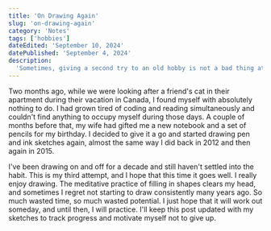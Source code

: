 ```yaml
---
title: 'On Drawing Again'
slug: 'on-drawing-again'
category: 'Notes'
tags: ['hobbies']
dateEdited: 'September 10, 2024'
datePublished: 'September 4, 2024'
description:
  'Sometimes, giving a second try to an old hobby is not a bad thing at all.'
---
```


Two months ago, while we were looking after a friend's cat in their apartment
during their vacation in Canada, I found myself with absolutely nothing to do. I
had grown tired of coding and reading simultaneously and couldn't find anything
to occupy myself during those days. A couple of months before that, my wife had
gifted me a new notebook and a set of pencils for my birthday. I decided to give
it a go and started drawing pen and ink sketches again, almost the same way I
did back in 2012 and then again in 2015.

I've been drawing on and off for a decade and still haven't settled into the
habit. This is my third attempt, and I hope that this time it goes well. I
really enjoy drawing. The meditative practice of filling in shapes clears my
head, and sometimes I regret not starting to draw consistently many years ago.
So much wasted time, so much wasted potential. I just hope that it will work out
someday, and until then, I will practice. I'll keep this post updated with my
sketches to track progress and motivate myself not to give up.

<ImageWithCaption
  src="posts/on-drawing-again/fragments-3.jpg"
  alt="Fragments III"
  caption="Fragments III"
  layout="left"
/>

<ImageWithCaption
  src="posts/on-drawing-again/fragments-1.jpg"
  alt="Fragments II"
  caption="Fragments II"
  layout="right"
/>

<ImageWithCaption
  src="posts/on-drawing-again/fragments-2.jpg"
  alt="Fragments I"
  caption="Fragments I"
  layout="wide"
/>

<ImageWithCaption
  src="posts/on-drawing-again/huge-tree-sketch.jpg"
  alt="A huge tree"
  caption="A huge tree"
  layout="left"
/>

<ImageWithCaption
  src="posts/on-drawing-again/sheep-sketch.jpg"
  alt="Sheep"
  caption="Sheep"
  layout="right"
/>

<ImageWithCaption
  src="posts/on-drawing-again/trees-sketch.jpg"
  alt="Forest sketches"
  caption="Forest sketches"
  layout="left"
/>

<ImageWithCaption
  src="posts/on-drawing-again/river-sketch.jpg"
  alt="River"
  caption="River"
  layout="right"
/>
